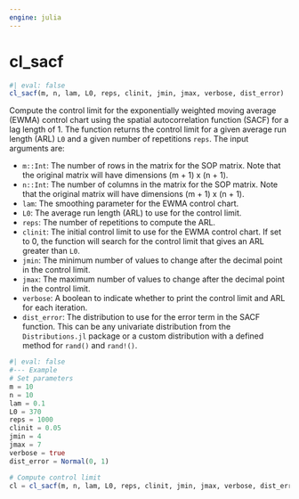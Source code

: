 ```yaml
---
engine: julia
---
```


# cl_sacf {#sec-doc}
    

::: {.callout-note appearance="simple" title="docblock" collapse=false}    


```julia
#| eval: false
cl_sacf(m, n, lam, L0, reps, clinit, jmin, jmax, verbose, dist_error)

```

Compute the control limit for the exponentially weighted moving average (EWMA) control chart using the spatial autocorrelation function (SACF) for a lag length of 1. The function returns the control limit for a given average run length (ARL) `L0` and a given number of repetitions `reps`. The input arguments are:
 
  * `m::Int`: The number of rows in the matrix for the SOP matrix. Note that the original matrix will have dimensions (m + 1) x (n + 1).
  * `n::Int`: The number of columns in the matrix for the SOP matrix. Note that the original matrix will have dimensions (m + 1) x (n + 1).
  * `lam`: The smoothing parameter for the EWMA control chart.
  * `L0`: The average run length (ARL) to use for the control limit.
  * `reps`: The number of repetitions to compute the ARL.
  * `clinit`: The initial control limit to use for the EWMA control chart. If set to 0, the function will search for the control limit that gives an ARL greater than `L0`.
  * `jmin`: The minimum number of values to change after the decimal point in the control limit.
  * `jmax`: The maximum number of values to change after the decimal point in the control limit.
  * `verbose`: A boolean to indicate whether to print the control limit and ARL for each iteration.
  * `dist_error`: The distribution to use for the error term in the SACF function. This can be any univariate distribution from the `Distributions.jl` package or a custom distribution with a defined method for `rand()` and `rand!()`.

```julia
#| eval: false
#--- Example
# Set parameters
m = 10
n = 10
lam = 0.1
L0 = 370
reps = 1000
clinit = 0.05
jmin = 4
jmax = 7
verbose = true
dist_error = Normal(0, 1)

# Compute control limit
cl = cl_sacf(m, n, lam, L0, reps, clinit, jmin, jmax, verbose, dist_error)

```



:::
    

